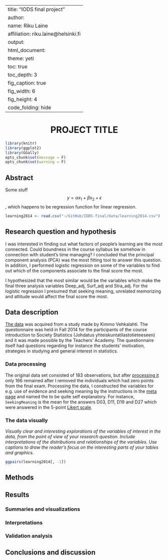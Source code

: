 
---
title: "IODS final project"
author:
  name: Riku Laine
  affiliation: riku.laine@helsinki.fi
output:
  html_document:
    theme: yeti
    toc: true
    toc_depth: 3
    fig_caption: true
    fig_width: 6
    fig_height: 4
    code_folding: hide
---

<center> <h1>PROJECT TITLE</h1> </center>

```r
library(knitr)
library(ggplot2)
library(GGally)
opts_chunk$set(message = F)
opts_chunk$set(warning = F)

```

## Abstract

Some stuff $$y = \alpha x_1 + \beta x_2 + \epsilon$$, which happens to be regression function for linear regression.

```r
learning2014 <- read.csv("~/GitHub/IODS-final/data/learning2014.csv")
```

## Research question and hypothesis

I was interested in finding out what factors of people's learning are the most connected. Could boundness in the course syllabus be somehow in connection with student's time managing? I concluded that the principal component analysis (PCA) was the most fitting tool to answer this question. In addition, I performed logistic regression on some of the variables to find out which of the components associate to the final score the most.

I hypothesized that the most similar would be the variables which make the final three analysis variables Deep_adj, Surf_adj and Stra_adj. For the logistic regression I presumed that seeking meaning, unrelated memorizing and attitude would affect the final score the most. 

## Data description

[The data](http://www.helsinki.fi/~kvehkala/JYTmooc/JYTOPKYS3-data.txt) was acquired from a study made by Kimmo Vehkalahti. The questionnaire was held in Fall 2014 for the participants of the course introduction to Society Statistics (Johdatus yhteiskuntatilastotieteeseen) and it was made possible by the Teachers' Academy. The questionnaire itself had questions regarding for instance the students' motivation, strategies in studying and general interest in statistics.

### Data processing

The original data set consisted of 183 observations, but after [processing it](https://raw.githubusercontent.com/Riku-Laine/IODS-final/master/data/createLearningFP.R) only 166 remained after I removed the individuals which had zero points from the final exam. Processing the data, I constructed the variables for e.g. use of evidence and seeking meaning by the instructions in the [meta page](http://www.helsinki.fi/~kvehkala/JYTmooc/JYTOPKYS2-meta.txt) and named the to be quite self explanatory. For instance, `SeekingMeaning` is the mean for the answers D03, D11, D19 and D27 which were answered in the 5-point [Likert scale](https://en.wikipedia.org/wiki/Likert_scale).

### The data visually

*Visually clear and interesting explorations of the variables of interest in the data, from the point of view of your research question. Include interpretations of the distributions and relationships of the variables. Use captions to draw the reader’s focus on the interesting parts of your tables and graphics.*

```r
ggpairs(learning2014[, -1])
```

## Methods



## Results

### Summaries and visualizations

### Interpretations

### Validation analysis



## Conclusions and discussion
